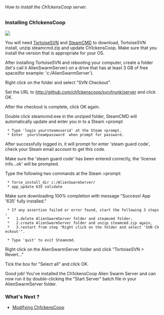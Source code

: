 ======How to install the Ch1ckensCoop server.======

=== Installing Ch1ckensCoop ===

<a href=http://tortoisesvn.net/downloads.html><img align=center src=tsvn_logo.png /></a>

You will need [http://tortoisesvn.net/downloads.html TortoiseSVN] and [http://media.steampowered.com/installer/steamcmd.zip SteamCMD] to download, TortoiseSVN install, unzip steamcmd.zip and update Ch1ckensCoop. Make sure that you install the version that is appropriate for your OS.

After installing TortoiseSVN and rebooting your computer, create a folder (let's call it AlienSwarmServer) on a drive that has at least 3 GB of free space(for example: 'c:/AlienSwarmServer').

Right click on the folder and select "SVN Checkout". 

Set the URL to [[InstallServer.wiki|http://github.com/ch1ckenscoop/svn/trunk/server]] and click OK.

After the checkout is complete, click OK again.

Double click steamcmd.exe in the unziped folder, SteamCMD will automatically update and enter you in to a Steam >prompt

  * Type 'login yoursteamuserid' at the Steam >prompt. 
  * Enter  yoursteampassword  when prompt for password. 

After successfully logged in, it will prompt for enter 'steam guard code', check your Steam email account to get this code.

Make sure the 'steam guard code' has been entered correctly, the 'license info...ok' will be prompted.

Type the following two commands at the Steam >prompt:

  * force_install_dir c:/AlienSwarmServer/   
  * app_update 635 validate

Make sure downloading 100% completion with message "Success! App '635' fully installed."

  * If any assertion failed or error found, start the following 3 steps:
  *   1.delete AlienSwarmServer folder and steamcmd folder,
  *   2.create AlienSwarmServer folder and unzip steamcmd.zip again, 
  *   3.restart from step "Right click on the folder and select 'SVN Checkout'".

  * Type 'quit' to exit Steamcmd.

Right click on the AlienSwarmServer folder and click "TortoiseSVN > Revert..."

Tick the box for "Select all" and click OK.

Good job! You've installed the Ch1ckensCoop Alien Swarm Server and 
can now run it by double-clicking the "Start Server" batch file in your AlienSwarmServer folder.

===What's Next ?===
* [[Changing_Settings.wiki|Modifying Ch1ckensCoop]]
